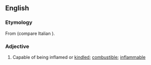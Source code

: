 ==English==

===Etymology===
From {{etyl|la|en}} {{m|la|accendō||I kindle, light (a fire)}} {{suffix|en||ible}} (compare Italian {{m|it|accendibile}}).

===Adjective===
{{en-adj}}

# {{lb|en|obsolete}} Capable of being inflamed or [[kindle]]d; [[combustible]]; [[inflammable]]
#: {{rfquotek|Ure}}